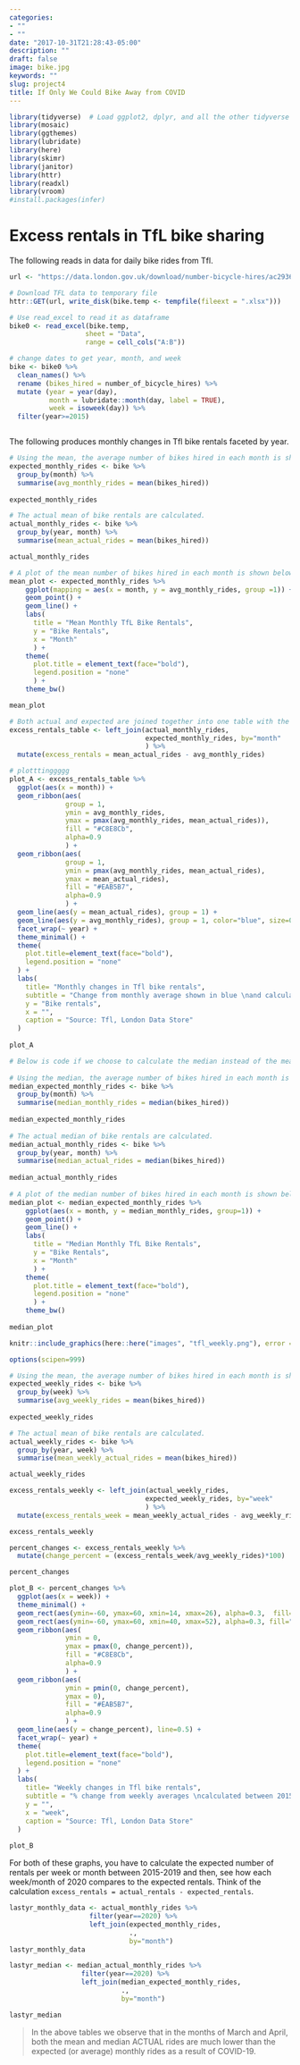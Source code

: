 ```yaml
---
categories:
- ""
- ""
date: "2017-10-31T21:28:43-05:00"
description: ""
draft: false
image: bike.jpg
keywords: ""
slug: project4
title: If Only We Could Bike Away from COVID
---
```


```r
library(tidyverse)  # Load ggplot2, dplyr, and all the other tidyverse packages
library(mosaic)
library(ggthemes)
library(lubridate)
library(here)
library(skimr)
library(janitor)
library(httr)
library(readxl)
library(vroom)
#install.packages(infer)
```

# Excess rentals in TfL bike sharing

The following reads in data for daily bike rides from Tfl.

```r

url <- "https://data.london.gov.uk/download/number-bicycle-hires/ac29363e-e0cb-47cc-a97a-e216d900a6b0/tfl-daily-cycle-hires.xlsx"

# Download TFL data to temporary file
httr::GET(url, write_disk(bike.temp <- tempfile(fileext = ".xlsx")))

# Use read_excel to read it as dataframe
bike0 <- read_excel(bike.temp,
                   sheet = "Data",
                   range = cell_cols("A:B"))

# change dates to get year, month, and week
bike <- bike0 %>% 
  clean_names() %>% 
  rename (bikes_hired = number_of_bicycle_hires) %>% 
  mutate (year = year(day),
          month = lubridate::month(day, label = TRUE),
          week = isoweek(day)) %>% 
  filter(year>=2015)



```

The following produces monthly changes in Tfl bike rentals faceted by year.

```r

# Using the mean, the average number of bikes hired in each month is shown below. 
expected_monthly_rides <- bike %>%
  group_by(month) %>%
  summarise(avg_monthly_rides = mean(bikes_hired))
  
expected_monthly_rides

# The actual mean of bike rentals are calculated.    
actual_monthly_rides <- bike %>% 
  group_by(year, month) %>% 
  summarise(mean_actual_rides = mean(bikes_hired)) 

actual_monthly_rides

# A plot of the mean number of bikes hired in each month is shown below to compare with original plot to replicate.
mean_plot <- expected_monthly_rides %>% 
    ggplot(mapping = aes(x = month, y = avg_monthly_rides, group =1)) +
    geom_point() +
    geom_line() +
    labs(
      title = "Mean Monthly TfL Bike Rentals", 
      y = "Bike Rentals",
      x = "Month"
      ) + 
    theme(
      plot.title = element_text(face="bold"),
      legend.position = "none"
      ) +
    theme_bw() 

mean_plot

# Both actual and expected are joined together into one table with the variable excess rentals calculated.  
excess_rentals_table <- left_join(actual_monthly_rides, 
                                  expected_monthly_rides, by="month"
                                  ) %>% 
  mutate(excess_rentals = mean_actual_rides - avg_monthly_rides)

# plotttinggggg
plot_A <- excess_rentals_table %>%
  ggplot(aes(x = month)) +
  geom_ribbon(aes(
              group = 1,
              ymin = avg_monthly_rides,
              ymax = pmax(avg_monthly_rides, mean_actual_rides)),
              fill = "#C8E8Cb", 
              alpha=0.9
              ) +
  geom_ribbon(aes(
              group = 1,
              ymin = pmax(avg_monthly_rides, mean_actual_rides),
              ymax = mean_actual_rides),
              fill = "#EAB5B7", 
              alpha=0.9
              ) +
  geom_line(aes(y = mean_actual_rides), group = 1) +
  geom_line(aes(y = avg_monthly_rides), group = 1, color="blue", size=0.9) +
  facet_wrap(~ year) +
  theme_minimal() +
  theme(
    plot.title=element_text(face="bold"),
    legend.position = "none"
  ) +
  labs(
    title= "Monthly changes in Tfl bike rentals",
    subtitle = "Change from monthly average shown in blue \nand calculated between 2015-2019",
    y = "Bike rentals",
    x = "",
    caption = "Source: Tfl, London Data Store"
  )
  
plot_A
```

```r
# Below is code if we choose to calculate the median instead of the mean.
  
# Using the median, the average number of bikes hired in each month is shown below. 
median_expected_monthly_rides <- bike %>%
  group_by(month) %>%
  summarise(median_monthly_rides = median(bikes_hired))
  
median_expected_monthly_rides
  
# The actual median of bike rentals are calculated.    
median_actual_monthly_rides <- bike %>% 
  group_by(year, month) %>% 
  summarise(median_actual_rides = median(bikes_hired))
  
median_actual_monthly_rides
  
# A plot of the median number of bikes hired in each month is shown below to compare with original plot to replicate.
median_plot <- median_expected_monthly_rides %>% 
    ggplot(aes(x = month, y = median_monthly_rides, group=1)) +
    geom_point() +
    geom_line() +
    labs(
      title = "Median Monthly TfL Bike Rentals", 
      y = "Bike Rentals",
      x = "Month"
      ) + 
    theme(
      plot.title = element_text(face="bold"),
      legend.position = "none"
      ) +
    theme_bw() 
  
median_plot
```

```r
knitr::include_graphics(here::here("images", "tfl_weekly.png"), error = FALSE)
```

```r

options(scipen=999)

# Using the mean, the average number of bikes hired in each month is shown below. 
expected_weekly_rides <- bike %>%
  group_by(week) %>%
  summarise(avg_weekly_rides = mean(bikes_hired))
  
expected_weekly_rides

# The actual mean of bike rentals are calculated.    
actual_weekly_rides <- bike %>% 
  group_by(year, week) %>% 
  summarise(mean_weekly_actual_rides = mean(bikes_hired)) 

actual_weekly_rides

excess_rentals_weekly <- left_join(actual_weekly_rides, 
                                  expected_weekly_rides, by="week"
                                  ) %>% 
  mutate(excess_rentals_week = mean_weekly_actual_rides - avg_weekly_rides)

excess_rentals_weekly

percent_changes <- excess_rentals_weekly %>% 
  mutate(change_percent = (excess_rentals_week/avg_weekly_rides)*100)

percent_changes

plot_B <- percent_changes %>%
  ggplot(aes(x = week)) +
  theme_minimal() +
  geom_rect(aes(ymin=-60, ymax=60, xmin=14, xmax=26), alpha=0.3,  fill="#EDEDED") +
  geom_rect(aes(ymin=-60, ymax=60, xmin=40, xmax=52), alpha=0.3, fill="#EDEDED") +
  geom_ribbon(aes(
              ymin = 0,
              ymax = pmax(0, change_percent)),
              fill = "#C8E8Cb", 
              alpha=0.9
              ) +
  geom_ribbon(aes(
              ymin = pmin(0, change_percent),
              ymax = 0),
              fill = "#EAB5B7",
              alpha=0.9
              ) +
  geom_line(aes(y = change_percent), line=0.5) +
  facet_wrap(~ year) +
  theme(
    plot.title=element_text(face="bold"),
    legend.position = "none"
  ) +
  labs(
    title= "Weekly changes in Tfl bike rentals",
    subtitle = "% change from weekly averages \ncalculated between 2015-2019",
    y = "",
    x = "week",
    caption = "Source: Tfl, London Data Store"
  )
  
plot_B
```

For both of these graphs, you have to calculate the expected number of rentals per week or month between 2015-2019 and then, see how each week/month of 2020 compares to the expected rentals. Think of the calculation `excess_rentals = actual_rentals - expected_rentals`. 

```r

lastyr_monthly_data <- actual_monthly_rides %>% 
                    filter(year==2020) %>% 
                    left_join(expected_monthly_rides, 
                              ., 
                              by="month")
lastyr_monthly_data

lastyr_median <- median_actual_monthly_rides %>% 
                  filter(year==2020) %>% 
                  left_join(median_expected_monthly_rides,
                            .,
                            by="month")

lastyr_median

```

> In the above tables we observe that in the months of March and April, both the mean and median ACTUAL rides are much lower than the expected (or average) monthly rides as a result of COVID-19. 
